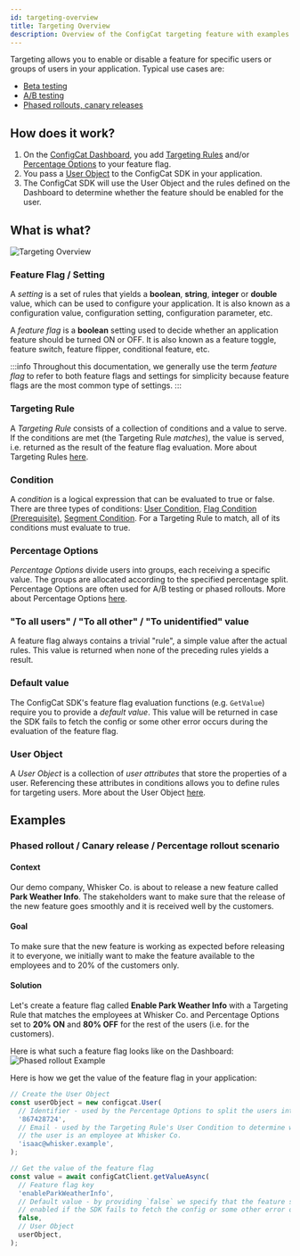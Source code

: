 ```yaml
---
id: targeting-overview
title: Targeting Overview
description: Overview of the ConfigCat targeting feature with examples.
---
```


Targeting allows you to enable or disable a feature for specific users or groups of users in your application. Typical use cases are:

- [Beta testing](../../glossary#beta-testing)
- [A/B testing](../../glossary#ab-testing)
- [Phased rollouts, canary releases](../../glossary#canary-release)

## How does it work?

1. On the <a href="https://app.configcat.com" target="_blank">ConfigCat Dashboard</a>, you add
   [Targeting Rules](../targeting-rule/targeting-rule-overview) and/or [Percentage Options](../percentage-options) to your feature flag.
2. You pass a [User Object](../user-object) to the ConfigCat SDK in your application.
3. The ConfigCat SDK will use the User Object and the rules defined on the Dashboard to determine whether the feature should be enabled for the user.

## What is what?

![Targeting Overview](/assets/targeting/targeting-overview/targeting.png)

### Feature Flag / Setting

A _setting_ is a set of rules that yields a **boolean**, **string**, **integer** or **double** value, which can be used
to configure your application. It is also known as a configuration value, configuration setting, configuration parameter, etc.

A _feature flag_ is a **boolean** setting used to decide whether an application feature should be turned ON or OFF.
It is also known as a feature toggle, feature switch, feature flipper, conditional feature, etc.

:::info
Throughout this documentation, we generally use the term _feature flag_ to refer to both feature flags and settings for
simplicity because feature flags are the most common type of settings.
:::

### Targeting Rule

A _Targeting Rule_ consists of a collection of conditions and a value to serve. If the conditions are met (the Targeting
Rule _matches_), the value is served, i.e. returned as the result of the feature flag evaluation. More about
Targeting Rules [here](../targeting-rule/targeting-rule-overview).

### Condition

A _condition_ is a logical expression that can be evaluated to true or false. There are three types of conditions:
[User Condition](../targeting-rule/user-condition), [Flag Condition (Prerequisite)](../targeting-rule/flag-condition),
[Segment Condition](../targeting-rule/segment-condition). For a Targeting Rule to match, all of its conditions must evaluate to true.

### Percentage Options

_Percentage Options_ divide users into groups, each receiving a specific value.
The groups are allocated according to the specified percentage split. Percentage Options are often used for A/B testing or
phased rollouts. More about Percentage Options [here](../percentage-options).

### "To all users" / "To all other" / "To unidentified" value

A feature flag always contains a trivial "rule", a simple value after the actual rules. This value is returned when
none of the preceding rules yields a result.

### Default value

The ConfigCat SDK's feature flag evaluation functions (e.g. `GetValue`) require you to provide a _default value_. This
value will be returned in case the SDK fails to fetch the config or some other error occurs during the evaluation of the feature flag.

### User Object

A _User Object_ is a collection of _user attributes_ that store the properties of a user. Referencing these attributes
in conditions allows you to define rules for targeting users. More about the User Object [here](../user-object).

## Examples

### Phased rollout / Canary release / Percentage rollout scenario

#### Context

Our demo company, Whisker Co. is about to release a new feature called **Park Weather Info**. The stakeholders want to make
sure that the release of the new feature goes smoothly and it is received well by the customers.

#### Goal

To make sure that the new feature is working as expected before releasing it to everyone, we initially want to make the
feature available to the employees and to 20% of the customers only.

#### Solution

Let's create a feature flag called **Enable Park Weather Info** with a Targeting Rule that matches the employees at
Whisker Co. and Percentage Options set to **20% ON** and **80% OFF** for the rest of the users (i.e. for the customers).

Here is what such a feature flag looks like on the Dashboard:
![Phased rollout Example](../../static/assets/targeting/targeting-overview/phased-rollout.png)

Here is how we get the value of the feature flag in your application:

```js
// Create the User Object
const userObject = new configcat.User(
  // Identifier - used by the Percentage Options to split the users into groups
  '867428724',
  // Email - used by the Targeting Rule's User Condition to determine whether
  // the user is an employee at Whisker Co.
  'isaac@whisker.example',
);

// Get the value of the feature flag
const value = await configCatClient.getValueAsync(
  // Feature flag key
  'enableParkWeatherInfo',
  // Default value - by providing `false` we specify that the feature should not be
  // enabled if the SDK fails to fetch the config or some other error occurs
  false,
  // User Object
  userObject,
);
```
